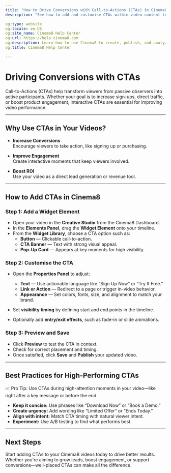 ---
title: "How to Drive Conversions with Call-to-Actions (CTAs) in Cinema8"
description: "See how to add and customise CTAs within video content to improve click-through rates and drive viewer action. Visit Cinema8."

og:type: website
og:locale: en_US
og:site_name: Cinema8 Help Center
og:url: https://help.cinema8.com
og:description: Learn how to use Cinema8 to create, publish, and analyze interactive videos.
og:title: Cinema8 Help Center

---


# Driving Conversions with CTAs

Call-to-Actions (CTAs) help transform viewers from passive observers into active participants. Whether your goal is to increase sign-ups, direct traffic, or boost product engagement, interactive CTAs are essential for improving video performance.

---

## Why Use CTAs in Your Videos?

- **Increase Conversions**  
  Encourage viewers to take action, like signing up or purchasing.

- **Improve Engagement**  
  Create interactive moments that keep viewers involved.

- **Boost ROI**  
  Use your video as a direct lead generation or revenue tool.

---

## How to Add CTAs in Cinema8

<Steps>

### Step 1: Add a Widget Element

- Open your video in the **Creative Studio** from the Cinema8 Dashboard.
- In the **Elements Panel**, drag the **Widget Element** onto your timeline.
- From the **Widget Library**, choose a CTA option such as:
  - **Button** — Clickable call-to-action.
  - **CTA Banner** — Text with strong visual appeal.
  - **Pop-Up Card** — Appears at key moments for high visibility.

### Step 2: Customise the CTA

- Open the **Properties Panel** to adjust:
  - **Text** — Use actionable language like “Sign Up Now” or “Try It Free.”
  - **Link or Action** — Redirect to a page or trigger in-video behavior.
  - **Appearance** — Set colors, fonts, size, and alignment to match your brand.

- Set **visibility timing** by defining start and end points in the timeline.

- Optionally add **entry/exit effects**, such as fade-in or slide animations.

### Step 3: Preview and Save

- Click **Preview** to test the CTA in context.
- Check for correct placement and timing.
- Once satisfied, click **Save** and **Publish** your updated video.

</Steps>

---

## Best Practices for High-Performing CTAs

<Callout type="info">
📈 Pro Tip: Use CTAs during high-attention moments in your video—like right after a key message or before the end.
</Callout>

- **Keep it concise:** Use phrases like “Download Now” or “Book a Demo.”
- **Create urgency:** Add wording like “Limited Offer” or “Ends Today.”
- **Align with intent:** Match CTA timing with natural viewer intent.
- **Experiment:** Use A/B testing to find what performs best.

---

## Next Steps

Start adding CTAs to your Cinema8 videos today to drive better results. Whether you're aiming to grow leads, boost engagement, or support conversions—well-placed CTAs can make all the difference.

